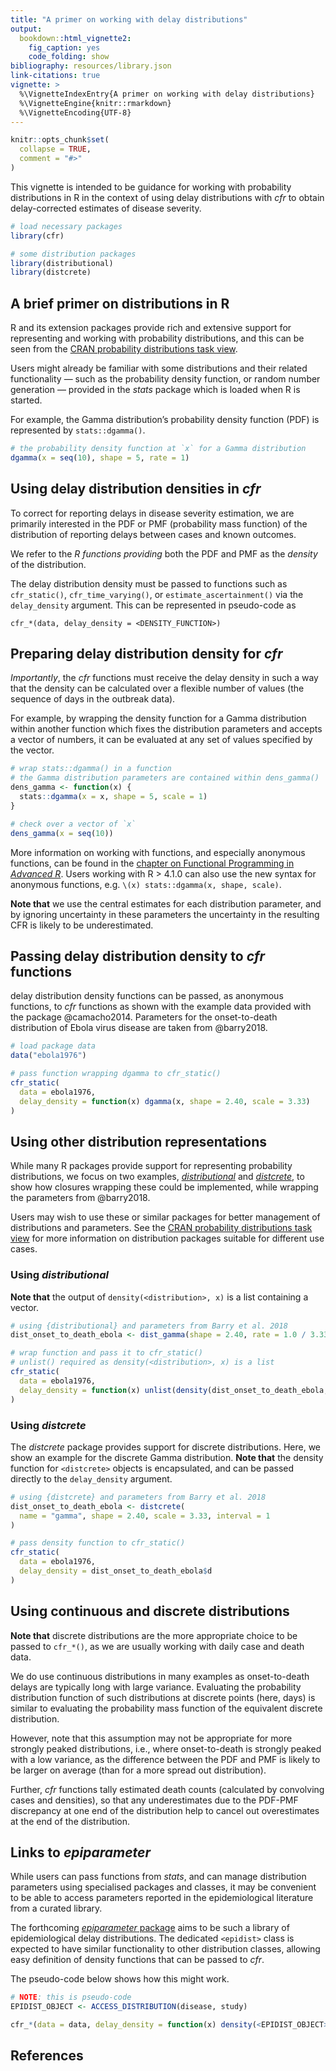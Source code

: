 ```yaml
---
title: "A primer on working with delay distributions"
output:
  bookdown::html_vignette2:
    fig_caption: yes
    code_folding: show
bibliography: resources/library.json
link-citations: true
vignette: >
  %\VignetteIndexEntry{A primer on working with delay distributions}
  %\VignetteEngine{knitr::rmarkdown}
  %\VignetteEncoding{UTF-8}
---
```


```r
knitr::opts_chunk$set(
  collapse = TRUE,
  comment = "#>"
)
```

This vignette is intended to be guidance for working with probability distributions in R in the context of using delay distributions with _cfr_ to obtain delay-corrected estimates of disease severity.

```r
# load necessary packages
library(cfr)

# some distribution packages
library(distributional)
library(distcrete)
```

## A brief primer on distributions in R

R and its extension packages provide rich and extensive support for representing and working with probability distributions, and this can be seen from the [CRAN probability distributions task view](https://cran.r-project.org/view=Distributions).

Users might already be familiar with some distributions and their related functionality --- such as the probability density function, or random number generation --- provided in the _stats_ package which is loaded when R is started.

For example, the Gamma distribution's probability density function (PDF) is represented by `stats::dgamma()`.

```r
# the probability density function at `x` for a Gamma distribution
dgamma(x = seq(10), shape = 5, rate = 1)
```

## Using delay distribution densities in _cfr_

To correct for reporting delays in disease severity estimation, we are primarily interested in the PDF or PMF (probability mass function) of the distribution of reporting delays between cases and known outcomes.

We refer to the _R functions providing_ both the PDF and PMF as the _density_ of the distribution.

The delay distribution density must be passed to functions such as `cfr_static()`, `cfr_time_varying()`, or `estimate_ascertainment()` via the `delay_density` argument. This can be represented in pseudo-code as

```
cfr_*(data, delay_density = <DENSITY_FUNCTION>)
```

## Preparing delay distribution density for _cfr_

_Importantly_, the _cfr_ functions must receive the delay density in such a way that the density can be calculated over a flexible number of values (the sequence of days in the outbreak data).

For example, by wrapping the density function for a Gamma distribution within another function which fixes the distribution parameters and accepts a vector of numbers, it can be evaluated at any set of values specified by the vector.

```r
# wrap stats::dgamma() in a function
# the Gamma distribution parameters are contained within dens_gamma()
dens_gamma <- function(x) {
  stats::dgamma(x = x, shape = 5, scale = 1)
}

# check over a vector of `x`
dens_gamma(x = seq(10))
```

::: {.alert .alert-info}
More information on working with functions, and especially anonymous functions, can be found in the [chapter on Functional Programming in _Advanced R_](https://adv-r.hadley.nz/fp.html).
Users working with R > 4.1.0 can also use the new syntax for anonymous functions, e.g. `\(x) stats::dgamma(x, shape, scale)`.
:::

::: {.alert .alert-warning}
**Note that** we use the central estimates for each distribution parameter, and by ignoring uncertainty in these parameters the uncertainty in the resulting CFR is likely to be underestimated. 
:::

## Passing delay distribution density to _cfr_ functions

delay distribution density functions can be passed, as anonymous functions, to _cfr_ functions as shown with the example data provided with the package @camacho2014.
Parameters for the onset-to-death distribution of Ebola virus disease are taken from @barry2018.

```r
# load package data
data("ebola1976")

# pass function wrapping dgamma to cfr_static()
cfr_static(
  data = ebola1976,
  delay_density = function(x) dgamma(x, shape = 2.40, scale = 3.33)
)
```

## Using other distribution representations

While many R packages provide support for representing probability distributions, we focus on two examples, [_distributional_](https://cran.r-project.org/package=distributional) and [_distcrete_](https://cran.r-project.org/package=distcrete), to show how closures wrapping these could be implemented, while wrapping the parameters from @barry2018.

Users may wish to use these or similar packages for better management of distributions and parameters.
See the [CRAN probability distributions task view](https://cran.r-project.org/view=Distributions) for more information on distribution packages suitable for different use cases.

### Using _distributional_

**Note that** the output of `density(<distribution>, x)` is a list containing a vector.

```r
# using {distributional} and parameters from Barry et al. 2018
dist_onset_to_death_ebola <- dist_gamma(shape = 2.40, rate = 1.0 / 3.33)

# wrap function and pass it to cfr_static()
# unlist() required as density(<distribution>, x) is a list
cfr_static(
  data = ebola1976,
  delay_density = function(x) unlist(density(dist_onset_to_death_ebola, x))
)
```

### Using _distcrete_

The _distcrete_ package provides support for discrete distributions.
Here, we show an example for the discrete Gamma distribution.
**Note that** the density function for `<distcrete>` objects is encapsulated, and can be passed directly to the `delay_density` argument.

```r
# using {distcrete} and parameters from Barry et al. 2018
dist_onset_to_death_ebola <- distcrete(
  name = "gamma", shape = 2.40, scale = 3.33, interval = 1
)

# pass density function to cfr_static()
cfr_static(
  data = ebola1976,
  delay_density = dist_onset_to_death_ebola$d
)
```

::: {.alert .alert-warning}
## Using continuous and discrete distributions

**Note that** discrete distributions are the more appropriate choice to be passed to `cfr_*()`, as we are usually working with daily case and death data.

We do use continuous distributions in many examples as onset-to-death delays are typically long with large variance.
Evaluating the probability distribution function of such distributions at discrete points (here, days) is similar to evaluating the probability mass function of the equivalent discrete distribution.

However, note that this assumption may not be appropriate for more strongly peaked distributions, i.e., where onset-to-death is strongly peaked with a low variance, as the difference between the PDF and PMF is likely to be larger on average (than for a more spread out distribution).

Further, _cfr_ functions tally estimated death counts (calculated by convolving cases and densities), so that any underestimates due to the PDF-PMF discrepancy at one end of the distribution help to cancel out overestimates at the end of the distribution.
:::

## Links to _epiparameter_

While users can pass functions from _stats_, and can manage distribution parameters using specialised packages and classes, it may be convenient to be able to access parameters reported in the epidemiological literature from a curated library.

The forthcoming [_epiparameter_ package](https://epiverse-trace.github.io/epiparameter/) aims to be such a library of epidemiological delay distributions.
The dedicated `<epidist>` class is expected to have similar functionality to other distribution classes, allowing easy definition of density functions that can be passed to _cfr_.

The pseudo-code below shows how this might work.

```r
# NOTE: this is pseudo-code
EPIDIST_OBJECT <- ACCESS_DISTRIBUTION(disease, study)

cfr_*(data = data, delay_density = function(x) density(<EPIDIST_OBJECT>, x))
```

## References
